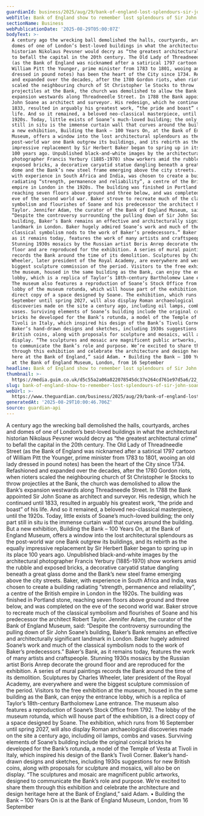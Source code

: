 ```yaml
---
guardianId: business/2025/aug/29/bank-of-england-lost-splendours-sir-john-soane-building
webTitle: Bank of England show to remember lost splendours of Sir John Soane building
sectionName: Business
webPublicationDate: '2025-08-29T05:00:07Z'
bodyText: >-
  A century ago the wrecking ball demolished the halls, courtyards, arches and
  domes of one of London’s best-loved buildings in what the architectural
  historian Nikolaus Pevsner would decry as “the greatest architectural crime”
  to befall the capital in the 20th century. The Old Lady of Threadneedle Street
  (as the Bank of England was nicknamed after a satirical 1797 cartoon of
  William Pitt the Younger, prime minister from 1783 to 1801, wooing an old lady
  dressed in pound notes) has been the heart of the City since 1734. Refashioned
  and expanded over the decades, after the 1780 Gordon riots, when rioters
  scaled the neighbouring church of St Christopher le Stocks to throw
  projectiles at the Bank, the church was demolished to allow the Bank’s
  expansion westwards along Threadneedle Street. In 1788 the Bank appointed Sir
  John Soane as architect and surveyor. His redesign, which he continued until
  1833, resulted in arguably his greatest work, “the pride and boast” of his
  life. And so it remained, a beloved neo-classical masterpiece, until the
  1920s. Today, little exists of Soane’s much-loved building; the only part
  still in situ is the immense curtain wall that curves around the building. But
  a new exhibition, Building the Bank – 100 Years On, at the Bank of England
  Museum, offers a window into the lost architectural splendours as the
  post-world war one Bank outgrew its buildings, and its rebirth as the equally
  impressive replacement by Sir Herbert Baker began to spring up in its place
  100 years ago. Unpublished black-and-white images by the architectural
  photographer Francis Yerbury (1885-1970) show workers amid the rubble and
  exposed bricks, a decorative caryatid statue dangling beneath a great glass
  dome and the Bank’s new steel frame emerging above the city streets. Baker,
  with experience in South Africa and India, was chosen to create a building
  radiating “strength, permanence and reliability”, a centre of the British
  empire in London in the 1920s. The building was finished in Portland stone,
  reaching seven floors above ground and three below, and was completed on the
  eve of the second world war. Baker strove to recreate much of the classical
  symbolism and flourishes of Soane and his predecessor the architect Robert
  Taylor. Jennifer Adam, the curator of the Bank of England Museum, said:
  “Despite the controversy surrounding the pulling down of Sir John Soane’s
  building, Baker’s Bank remains an effective and architecturally significant
  landmark in London. Baker hugely admired Soane’s work and much of the
  classical symbolism nods to the work of Baker’s predecessors.” Baker’s Bank,
  as it remains today, features the work of many artists and craftspeople.
  Stunning 1930s mosaics by the Russian artist Boris Anrep decorate the ground
  floor and are reproduced for the exhibition. A series of mural paintings
  records the Bank around the time of its demolition. Sculptures by Charles
  Wheeler, later president of the Royal Academy, are everywhere and were the
  biggest sculpture commission of the period. Visitors to the free exhibition at
  the museum, housed in the same building as the Bank, can enjoy the entrance
  lobby, which is a replica of Taylor’s 18th-century Bartholomew Lane entrance.
  The museum also features a reproduction of Soane’s Stock Office from 1792. The
  lobby of the museum rotunda, which will house part of the exhibition, is a
  direct copy of a space designed by Soane. The exhibition, which runs from 16
  September until spring 2027, will also display Roman archaeological
  discoveries made on the site a century ago, including oil lamps, combs and
  vases. Surviving elements of Soane’s building include the original conical
  bricks he developed for the Bank’s rotunda, a model of the Temple of Vesta at
  Tivoli in Italy, which inspired his design of the Bank’s Tivoli Corner.
  Baker’s hand-drawn designs and sketches, including 1930s suggestions for new
  British coins, along with proposals for sculpture and mosaics, will also be on
  display. “The sculptures and mosaic are magnificent public artworks, designed
  to communicate the Bank’s role and purpose. We’re excited to share them
  through this exhibition and celebrate the architecture and design heritage
  here at the Bank of England,” said Adam. • Building the Bank – 100 Years On is
  at the Bank of England Museum, London, from 16 September
headline: Bank of England show to remember lost splendours of Sir John Soane building
thumbnail: >-
  https://media.guim.co.uk/d5c55a2a06a822078545dc37e264cd761e97d5a6/22_13_3224_2580/500.jpg
slug: bank-of-england-show-to-remember-lost-splendours-of-sir-john-soane-building
webUrl: >-
  https://www.theguardian.com/business/2025/aug/29/bank-of-england-lost-splendours-sir-john-soane-building
generatedAt: '2025-08-29T10:00:46.706Z'
source: guardian-api
---
```

A century ago the wrecking ball demolished the halls, courtyards, arches and domes of one of London’s best-loved buildings in what the architectural historian Nikolaus Pevsner would decry as “the greatest architectural crime” to befall the capital in the 20th century. The Old Lady of Threadneedle Street (as the Bank of England was nicknamed after a satirical 1797 cartoon of William Pitt the Younger, prime minister from 1783 to 1801, wooing an old lady dressed in pound notes) has been the heart of the City since 1734. Refashioned and expanded over the decades, after the 1780 Gordon riots, when rioters scaled the neighbouring church of St Christopher le Stocks to throw projectiles at the Bank, the church was demolished to allow the Bank’s expansion westwards along Threadneedle Street. In 1788 the Bank appointed Sir John Soane as architect and surveyor. His redesign, which he continued until 1833, resulted in arguably his greatest work, “the pride and boast” of his life. And so it remained, a beloved neo-classical masterpiece, until the 1920s. Today, little exists of Soane’s much-loved building; the only part still in situ is the immense curtain wall that curves around the building. But a new exhibition, Building the Bank – 100 Years On, at the Bank of England Museum, offers a window into the lost architectural splendours as the post-world war one Bank outgrew its buildings, and its rebirth as the equally impressive replacement by Sir Herbert Baker began to spring up in its place 100 years ago. Unpublished black-and-white images by the architectural photographer Francis Yerbury (1885-1970) show workers amid the rubble and exposed bricks, a decorative caryatid statue dangling beneath a great glass dome and the Bank’s new steel frame emerging above the city streets. Baker, with experience in South Africa and India, was chosen to create a building radiating “strength, permanence and reliability”, a centre of the British empire in London in the 1920s. The building was finished in Portland stone, reaching seven floors above ground and three below, and was completed on the eve of the second world war. Baker strove to recreate much of the classical symbolism and flourishes of Soane and his predecessor the architect Robert Taylor. Jennifer Adam, the curator of the Bank of England Museum, said: “Despite the controversy surrounding the pulling down of Sir John Soane’s building, Baker’s Bank remains an effective and architecturally significant landmark in London. Baker hugely admired Soane’s work and much of the classical symbolism nods to the work of Baker’s predecessors.” Baker’s Bank, as it remains today, features the work of many artists and craftspeople. Stunning 1930s mosaics by the Russian artist Boris Anrep decorate the ground floor and are reproduced for the exhibition. A series of mural paintings records the Bank around the time of its demolition. Sculptures by Charles Wheeler, later president of the Royal Academy, are everywhere and were the biggest sculpture commission of the period. Visitors to the free exhibition at the museum, housed in the same building as the Bank, can enjoy the entrance lobby, which is a replica of Taylor’s 18th-century Bartholomew Lane entrance. The museum also features a reproduction of Soane’s Stock Office from 1792. The lobby of the museum rotunda, which will house part of the exhibition, is a direct copy of a space designed by Soane. The exhibition, which runs from 16 September until spring 2027, will also display Roman archaeological discoveries made on the site a century ago, including oil lamps, combs and vases. Surviving elements of Soane’s building include the original conical bricks he developed for the Bank’s rotunda, a model of the Temple of Vesta at Tivoli in Italy, which inspired his design of the Bank’s Tivoli Corner. Baker’s hand-drawn designs and sketches, including 1930s suggestions for new British coins, along with proposals for sculpture and mosaics, will also be on display. “The sculptures and mosaic are magnificent public artworks, designed to communicate the Bank’s role and purpose. We’re excited to share them through this exhibition and celebrate the architecture and design heritage here at the Bank of England,” said Adam. • Building the Bank – 100 Years On is at the Bank of England Museum, London, from 16 September
